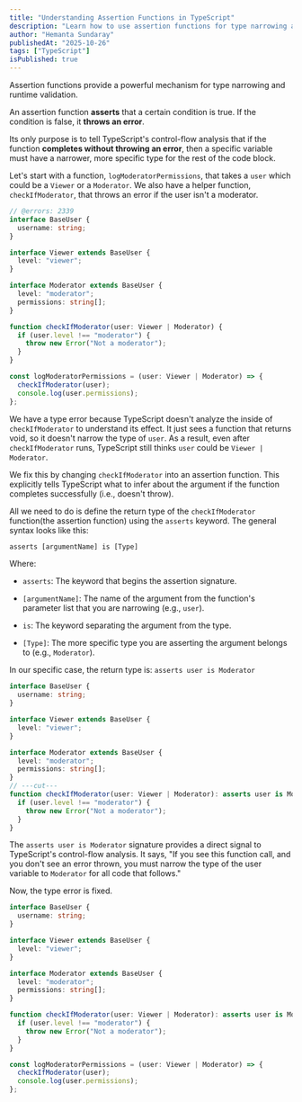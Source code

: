 ```yaml
---
title: "Understanding Assertion Functions in TypeScript"
description: "Learn how to use assertion functions for type narrowing and runtime validation."
author: "Hemanta Sundaray"
publishedAt: "2025-10-26"
tags: ["TypeScript"]
isPublished: true
---
```


Assertion functions provide a powerful mechanism for type narrowing and runtime validation.

An assertion function **asserts** that a certain condition is true. If the condition is false, it **throws an error**.

Its only purpose is to tell TypeScript's control-flow analysis that if the function **completes without throwing an error**, then a specific variable must have a narrower, more specific type for the rest of the code block.

Let's start with a function, `logModeratorPermissions`, that takes a `user` which could be a `Viewer` or a `Moderator`. We also have a helper function, `checkIfModerator`, that throws an error if the user isn't a moderator.

```ts twoslash title="TypeScript" showLineNumbers
// @errors: 2339
interface BaseUser {
  username: string;
}

interface Viewer extends BaseUser {
  level: "viewer";
}

interface Moderator extends BaseUser {
  level: "moderator";
  permissions: string[];
}

function checkIfModerator(user: Viewer | Moderator) {
  if (user.level !== "moderator") {
    throw new Error("Not a moderator");
  }
}

const logModeratorPermissions = (user: Viewer | Moderator) => {
  checkIfModerator(user);
  console.log(user.permissions);
};
```

We have a type error because TypeScript doesn't analyze the inside of `checkIfModerator` to understand its effect. It just sees a function that returns void, so it doesn't narrow the type of `user`. As a result, even after `checkIfModerator` runs, TypeScript still thinks `user` could be `Viewer | Moderator`.

We fix this by changing `checkIfModerator` into an assertion function. This explicitly tells TypeScript what to infer about the argument if the function completes successfully (i.e., doesn't throw).

All we need to do is define the return type of the `checkIfModerator` function(the assertion function) using the `asserts` keyword. The general syntax looks like this:

```ts title="TypeScript" showLineNumbers
asserts [argumentName] is [Type]
```

Where:

- `asserts`: The keyword that begins the assertion signature.

- `[argumentName]`: The name of the argument from the function's parameter list that you are narrowing (e.g., `user`).

- `is`: The keyword separating the argument from the type.

- `[Type]`: The more specific type you are asserting the argument belongs to (e.g., `Moderator`).

In our specific case, the return type is: `asserts user is Moderator`

```ts {14-18} twoslash title="TypeScript" showLineNumbers
interface BaseUser {
  username: string;
}

interface Viewer extends BaseUser {
  level: "viewer";
}

interface Moderator extends BaseUser {
  level: "moderator";
  permissions: string[];
}
// ---cut---
function checkIfModerator(user: Viewer | Moderator): asserts user is Moderator {
  if (user.level !== "moderator") {
    throw new Error("Not a moderator");
  }
}
```

The `asserts user is Moderator` signature provides a direct signal to TypeScript's control-flow analysis. It says, "If you see this function call, and you don't see an error thrown, you must narrow the type of the user variable to `Moderator` for all code that follows."

Now, the type error is fixed.

```ts twoslash title="TypeScript" showLineNumbers
interface BaseUser {
  username: string;
}

interface Viewer extends BaseUser {
  level: "viewer";
}

interface Moderator extends BaseUser {
  level: "moderator";
  permissions: string[];
}

function checkIfModerator(user: Viewer | Moderator): asserts user is Moderator {
  if (user.level !== "moderator") {
    throw new Error("Not a moderator");
  }
}

const logModeratorPermissions = (user: Viewer | Moderator) => {
  checkIfModerator(user);
  console.log(user.permissions);
};
```
